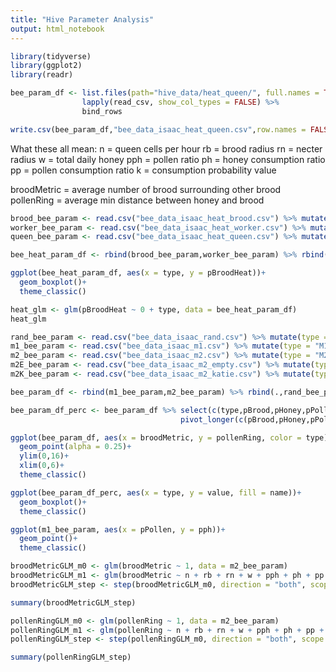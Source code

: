 ```yaml
---
title: "Hive Parameter Analysis"
output: html_notebook
---
```


```r
library(tidyverse)
library(ggplot2)
library(readr)
```

```r

bee_param_df <- list.files(path="hive_data/heat_queen/", full.names = TRUE) %>% 
                lapply(read_csv, show_col_types = FALSE) %>% 
                bind_rows

write.csv(bee_param_df,"bee_data_isaac_heat_queen.csv",row.names = FALSE)

```

What these all mean:
n = queen cells per hour
rb = brood radius
rn = necter radius
w = total daily honey
pph = pollen ratio
ph = honey consumption ratio
pp = pollen consumption ratio
k = consumption probability value

broodMetric = average number of brood surrounding other brood
pollenRing = average min distance between honey and brood

```r
brood_bee_param <- read.csv("bee_data_isaac_heat_brood.csv") %>% mutate(type = "Brood")
worker_bee_param <- read.csv("bee_data_isaac_heat_worker.csv") %>% mutate(type = "Worker")
queen_bee_param <- read.csv("bee_data_isaac_heat_queen.csv") %>% mutate(type = "Queen")

bee_heat_param_df <- rbind(brood_bee_param,worker_bee_param) %>% rbind(.,queen_bee_param)
```


```r
ggplot(bee_heat_param_df, aes(x = type, y = pBroodHeat))+
  geom_boxplot()+
  theme_classic()

heat_glm <- glm(pBroodHeat ~ 0 + type, data = bee_heat_param_df)
heat_glm
```


```r
rand_bee_param <- read.csv("bee_data_isaac_rand.csv") %>% mutate(type = "Rand")
m1_bee_param <- read.csv("bee_data_isaac_m1.csv") %>% mutate(type = "M1") %>% select(-trial_n)
m2_bee_param <- read.csv("bee_data_isaac_m2.csv") %>% mutate(type = "M2") %>% select(-trial_n)
m2E_bee_param <- read.csv("bee_data_isaac_m2_empty.csv") %>% mutate(type = "M2E") %>% select(-trial_n)
m2K_bee_param <- read.csv("bee_data_isaac_m2_katie.csv") %>% mutate(type = "M2K") %>% select(-trial_n)

bee_param_df <- rbind(m1_bee_param,m2_bee_param) %>% rbind(.,rand_bee_param) %>% rbind(.,m2E_bee_param) %>% rbind(.,m2K_bee_param)
```


```r
bee_param_df_perc <- bee_param_df %>% select(c(type,pBrood,pHoney,pPollen,pEmpty)) %>%
                                      pivot_longer(c(pBrood,pHoney,pPollen,pEmpty))
```


```r

ggplot(bee_param_df, aes(x = broodMetric, y = pollenRing, color = type))+
  geom_point(alpha = 0.25)+
  ylim(0,16)+
  xlim(0,6)+
  theme_classic()

ggplot(bee_param_df_perc, aes(x = type, y = value, fill = name))+
  geom_boxplot()+
  theme_classic()

ggplot(m1_bee_param, aes(x = pPollen, y = pph))+
  geom_point()+
  theme_classic()

```

```r
broodMetricGLM_m0 <- glm(broodMetric ~ 1, data = m2_bee_param)
broodMetricGLM_m1 <- glm(broodMetric ~ n + rb + rn + w + pph + ph + pp + k, data = m2_bee_param)
broodMetricGLM_step <- step(broodMetricGLM_m0, direction = "both", scope = formula(broodMetricGLM_m1), trace = 0)

summary(broodMetricGLM_step)
```

```r
pollenRingGLM_m0 <- glm(pollenRing ~ 1, data = m2_bee_param)
pollenRingGLM_m1 <- glm(pollenRing ~ n + rb + rn + w + pph + ph + pp + k, data = m2_bee_param)
pollenRingGLM_step <- step(pollenRingGLM_m0, direction = "both", scope = formula(pollenRingGLM_m1), trace = 0)

summary(pollenRingGLM_step)
```


